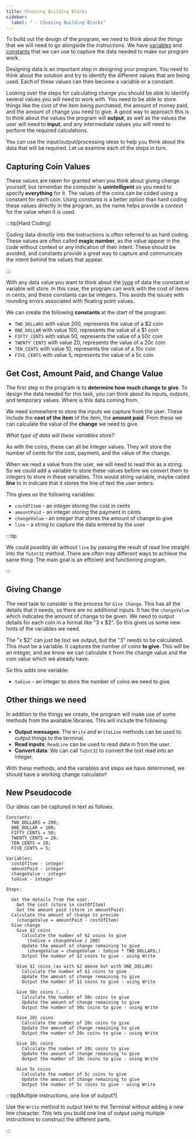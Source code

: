 ```yaml
---
title: Choosing Building Blocks
sidebar:
  label: " - Choosing Building Blocks"
---
```


To build out the design of the program, we need to think about the *things* that we will need to go alongside the instructions. We have [variables](../../1-concepts/07-variable) and [constants](../../1-concepts/07-variable/#constants) that we can use to capture the data needed to make our program work.

Designing data is an important step in designing your program. You need to think about the solution and try to identify the different values that are being used. Each of these values can then become a variable or a constant.

Looking over the steps for calculating change you should be able to identify several values you will need to work with. You need to be able to store things like the cost of the item being purchased, the amount of money paid, and the amount of change you need to give. A good way to approach this is to think about the values the program will **output**, as well as the values the user will need to **input**, and any intermediate values you will need to perform the required calculations.

You can use the input/output/processing ideas to help you think about the data that will be required. Let us examine each of the steps in turn.

## Capturing Coin Values

These values are taken for granted when you think about giving change yourself, but remember the computer is **unintelligent** so you need to specify **everything** for it. The values of the coins can be coded using a constant for each coin. Using constants is a better option than hard coding these values directly in the program, as the name helps provide a context for the value when it is used.

:::tip[Hard Coding]

Coding data directly into the instructions is often referred to as hard coding. These values are often called **magic number**, as the value appear in the code without context or any indication of their intent. These should be avoided, and constants provide a great way to capture and communicate the intent behind the values that appear.

:::

With any data value you want to think about the [type](../../1-concepts/06-type) of data the constant or variable will store. In this case, the program can work with the cost of items in cents, and these constants can be integers. This avoids the issues with rounding errors associated with floating point values.

We can create the following **constants** at the start of the program:

- `TWO_DOLLARS` with value 200, represents the value of a $2 coin
- `ONE_DOLLAR` with value 100, represents the value of a $1 coin
- `FIFTY_CENTS` with value 50, represents the value of a 50c coin
- `TWENTY_CENTS` with value 20, represents the value of a 20c coin
- `TEN_CENTS` with value 10, represents the value of a 10c coin
- `FIVE_CENTS` with value 5, represents the value of a 5c coin

## Get Cost, Amount Paid, and Change Value

The first step in the program is to **determine how much change to give**. To design the data needed for this task, you can think about its inputs, outputs, and temporary values. Where is this data coming from.

We need somewhere to store the inputs we capture from the user. These include the **cost of the item** of the item, the **amount paid**. From these we can calculate the value of the **change** we need to give. 

*What type of data will these variables store?*

As with the coins, these can all be integer values. They will store the number of cents for the cost, payment, and the value of the change.

When we read a value from the user, we will need to read this as a string. So we could add a variable to store these values before we convert them to integers to store in these variables. This would string variable, maybe called **line** to in indicate that it stores the line of text the user enters.

This gives us the following variables:

- `costOfItem` - an integer storing the cost in cents
- `amountPaid` - an integer storing the payment in cents
- `changeValue` - an integer that stores the amount of change to give
- `line` - a string to capture the data entered by the user

:::tip

We could possibly do without `line` by passing the result of read line straight into the `ToInt32` method. There are often may different ways to achieve the same thing. The main goal is an efficient and functioning program.

:::

## Giving Change

The next task to consider is the process for `Give Change`. This has all the details that it needs, so there are no additional inputs. It has the `changeValue` which indicates the amount of change to be given. We need to output details for each coin in a format like "3 x $2". So this gives us some new hints of the variables we need.

The "x $2" can just be text we output, but the "3" needs to be calculated. This must be a variable. It captures the number of coins **to give**. This will be an integer, and we know we can calculate it from the change value and the coin value which we already have.

So this adds one variable:

- `toGive` - an integer to store the number of coins we need to give

## Other things we need

In addition to the things we create, the program will make use of some methods from the available libraries. This will include the following:

- **Output messages**: The `Write` and `WriteLine` methods can be used to output things to the terminal.
- **Read inputs**: `ReadLine` can be used to read data in from the user.
- **Convert data**: We can call `ToInt32` to convert the text read into an integer.

With these methods, and the variables and steps we have determined, we should have a working change calculator!

## New Pseudocode

Our ideas can be captured in text as follows.

```
Constants:
  TWO_DOLLARS = 200;
  ONE_DOLLAR = 100;
  FIFTY_CENTS = 50;
  TWENTY_CENTS = 20;
  TEN_CENTS = 10;
  FIVE_CENTS = 5;

Variables:
  costOfItem - integer
  amountPaid - integer
  changeValue - integer
  toGive - integer

Steps:

  Get the details from the user.
    Get the cost (store in costOfItem)
    Get the amount paid (store in amountPaid)
  Calculate the amount of change to provide 
    (changeValue = amountPaid - costOfItem)
  Give change
    Give $2 coins
      Calculate the number of $2 coins to give
        (toGive = changeValue / 200)
      Update the amount of change remaining to give
        (changeValue = changeValue - toGive * TWO_DOLLARS;)
      Output the number of $2 coins to give - using Write

    Give $1 coins (as with $2 above but with ONE_DOLLAR)
      Calculate the number of $1 coins to give
      Update the amount of change remaining to give
      Output the number of $1 coins to give - using Write

    Give 50c coins (...)
      Calculate the number of 50c coins to give
      Update the amount of change remaining to give
      Output the number of 50c coins to give - using Write

    Give 20c coins
      Calculate the number of 20c coins to give
      Update the amount of change remaining to give
      Output the number of 20c coins to give - using Write

    Give 10c coins
      Calculate the number of 10c coins to give
      Update the amount of change remaining to give
      Output the number of 10c coins to give - using Write

    Give 5c coins
      Calculate the number of 5c coins to give
      Update the amount of change remaining to give
      Output the number of 5c coins to give - using Write
```

:::tip[Multiple instructions, one line of output?]

Use the `Write` method to output text to the Terminal without adding a new line character. This lets you build one line of output using multiple instructions to construct the different parts.

:::
